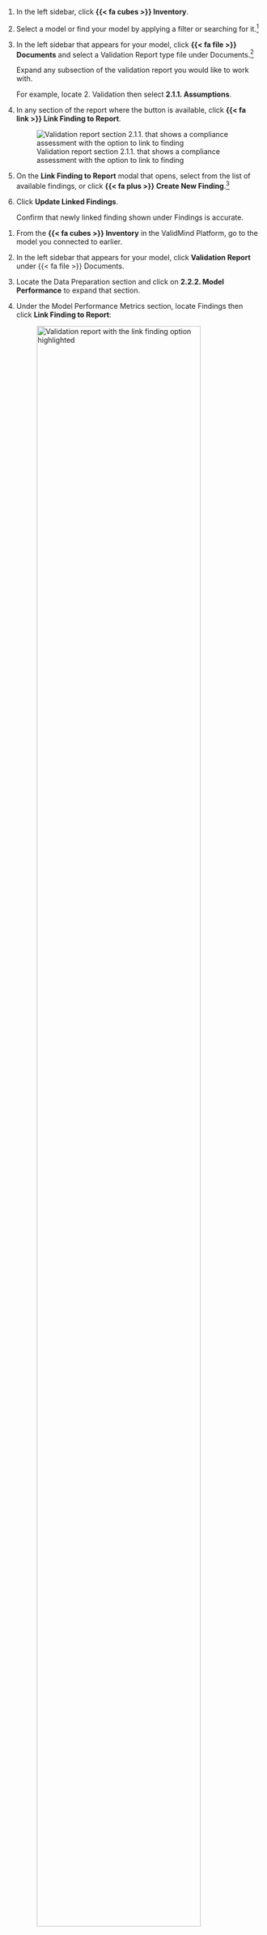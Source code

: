 :::: {.content-visible unless-format="revealjs"}
1. In the left sidebar, click **{{< fa cubes >}} Inventory**.

1. Select a model or find your model by applying a filter or searching for it.^[[Working with the model inventory](/guide/model-inventory/working-with-model-inventory.qmd#search-filter-and-sort-models)]

1. In the left sidebar that appears for your model, click **{{< fa file >}} Documents** and select a Validation Report type file under Documents.^[[Working with model documents](/guide/templates/working-with-model-documents.qmd)]

   Expand any subsection of the validation report you would like to work with.

   For example, locate 2. Validation then select **2.1.1. Assumptions**.

1. In any section of the report where the button is available, click **{{< fa link >}} Link Finding to Report**.

   ![Validation report section 2.1.1. that shows a compliance assessment with the option to link to finding](/guide/model-validation/link-finding.png){fig-alt="A screenshot of the validation report section 2.1.1. that shows a compliance assessment with the option to link to finding" .screenshot}

1. On the **Link Finding to Report** modal that opens, select from the list of available findings, or click **{{< fa plus >}} Create New Finding**.^[[Add and manage model findings](/guide/model-validation/add-manage-model-findings.qmd#add-findings-on-validation-reports)]

1. Click **Update Linked Findings**.

   Confirm that newly linked finding shown under Findings is accurate.

::::


:::: {.content-hidden unless-format="revealjs"}
1. From the **{{< fa cubes >}} Inventory** in the ValidMind Platform, go to the model you connected to earlier.

1. In the left sidebar that appears for your model, click **Validation Report** under {{< fa file >}} Documents.

1. Locate the Data Preparation section and click on **2.2.2. Model Performance** to expand that section.

1. Under the Model Performance Metrics section, locate Findings then click **Link Finding to Report**:

    ![Validation report with the link finding option highlighted](/notebooks/tutorials/model_validation/link-finding.png){width=90% fig-alt="Screenshot showing the validation report with the link finding option highlighted" .screenshot}

1. Click **{{< fa plus >}} Create New Finding** to add a finding.

1. Enter in the details for your finding, for example:

    - **[title]{.smallcaps}** — Champion Logistic Regression Model Fails Minimum Accuracy Threshold
    - **[risk area]{.smallcaps}** — Model Performance
    - **[documentation section]{.smallcaps}** — 3.2. Model Evaluation
    - **[description]{.smallcaps}** — The logistic regression champion model was subjected to a Minimum Accuracy test to determine whether its predictive accuracy meets the predefined performance threshold of 0.7. The model achieved an accuracy score of 0.6136, which falls below the required minimum. As a result, the test produced a Fail outcome.

1. Click **Save**.

1. Select the finding you just added to link to your validation report.

1. Click **Update Linked Findings** to insert your finding.

1. Confirm that finding you inserted has been correctly inserted into section **2.2.2. Model Performance**  of the report.

1. Click on the finding to expand the finding, where you can adjust details such as severity, owner, due date, status, etc. as well as include proposed remediation plans or supporting documentation as attachments.

::::